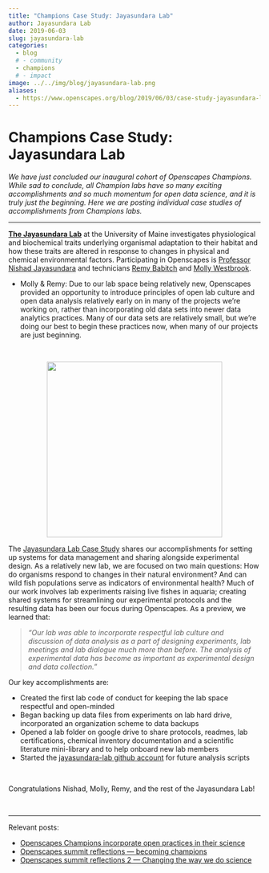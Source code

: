 ```yaml
---
title: "Champions Case Study: Jayasundara Lab"
author: Jayasundara Lab
date: 2019-06-03
slug: jayasundara-lab
categories:
  - blog 
  # - community
  - champions
  # - impact
image: ../../img/blog/jayasundara-lab.png
aliases: 
  - https://www.openscapes.org/blog/2019/06/03/case-study-jayasundara-lab/
---
```


# Champions Case Study: Jayasundara Lab 

*We have just concluded our inaugural cohort of Openscapes Champions. While sad to conclude, all Champion labs have so many exciting accomplishments and so much momentum for open data science, and it is truly just the beginning. Here we are posting individual case studies of accomplishments from Champions labs.*

---

[**The Jayasundara Lab**](https://umaine.edu/nishad/) at the University of Maine investigates physiological and biochemical traits underlying organismal adaptation to their habitat and how these traits are altered in response to changes in physical and chemical environmental factors. Participating in Openscapes is [Professor Nishad Jayasundara](https://umaine.edu/marine/faculty/nishad-jayasundara/) and technicians [Remy Babitch](https://github.com/RemyBabich) and [Molly Westbrook](https://github.com/mollywestbrook).


- Molly & Remy: Due to our lab space being relatively new, Openscapes provided an opportunity to introduce principles of open lab culture and open data analysis relatively early on in many of the projects we’re working on, rather than incorporating old data sets into newer data analytics practices. Many of our data sets are relatively small, but we’re doing our best to begin these practices now, when many of our projects are just beginning.


<br> 

<center>
  <a><img src="/img/blog/jayasundara-lab.png" width="350px"></a>
</center>

The [Jayasundara Lab Case Study](https://docs.google.com/document/d/1DI8173GJ3j3mACHOhPffmCufXu83e4-05NQEFfHFCVc/edit) shares our accomplishments for setting up systems for data management and sharing alongside experimental design. As a relatively new lab, we are focused on two main questions: How do organisms respond to changes in their natural environment? And can wild fish populations serve as indicators of environmental health? Much of our work involves lab experiments raising live fishes in aquaria; creating shared systems for streamlining our experimental protocols and the resulting data has been our focus during Openscapes. As a preview, we learned that: 

::: {.blockquote-blue}
> *"Our lab was able to incorporate respectful lab culture and discussion of data analysis as a part of designing experiments, lab meetings and lab dialogue much more than before. The analysis of experimental data has become as important as experimental design and data collection."* 
:::


Our key accomplishments are: 

- Created the first lab code of conduct for keeping the lab space respectful and open-minded
- Began backing up data files from experiments on lab hard drive, incorporated an organization scheme to data backups
- Opened a lab folder on google drive to share protocols, readmes, lab certifications, chemical inventory documentation and a scientific literature mini-library and to help onboard new lab members
- Started the [jayasundara-lab github account](https://github.com/jayasundara-lab) for future analysis scripts

<br>

Congratulations Nishad, Molly, Remy, and the rest of the Jayasundara Lab! 

<br>

---

Relevant posts: 

- [Openscapes Champions incorporate open practices in their science](https://www.openscapes.org/blog/2019/03/27/champions-incorporate-open-science/)
- [Openscapes summit reflections — becoming champions](https://www.openscapes.org/blog/2019/04/08/summit-reflections1/)
- [Openscapes summit reflections 2 — Changing the way we do science](https://www.openscapes.org/blog/2019/04/25/summit-reflections2/)

<br>

